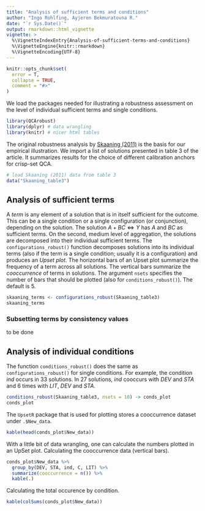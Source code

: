 ```yaml
---
title: "Analysis of sufficient terms and conditions"
author: "Ingo Rohlfing, Ayjeren Bekmuratovna R."
date: "`r Sys.Date()`"
output: rmarkdown::html_vignette
vignette: >
  %\VignetteIndexEntry{Analysis-of-sufficient-terms-and-conditions}
  %\VignetteEngine{knitr::rmarkdown}
  %\VignetteEncoding{UTF-8}
---
```


```r
knitr::opts_chunk$set(
  error = T,
  collapse = TRUE,
  comment = "#>"
)
```

We load the packages needed for illustrating a robustness assessment on the level of individual sufficient terms and single conditions.
```r
library(QCArobust)
library(dplyr) # data wrangling
library(knitr) # nicer html tables
```

The original robustness analysis by [Skaaning (2011)](http://10.599/004912451404818) is the basis for our empirical illustration. We import a list of solutions presented in table 3 of the article. It summarizes results for the choice of different calibration anchors for crisp-set QCA.

```r
# load Skaaning (2011) data from table 3
data("Skaaning_table3")
```

## Analysis of sufficient terms
A *term* is any element of a solution that is in itself sufficient for the outcome. This can be a single condition or a single configuration (or conjunction), depending on the solution. The solution $A + BC \Leftrightarrow Y$ has $A$ and $BC$ as sufficient terms. On the second, medium level of aggregation, the solutions are decomposed into their individual sufficient terms. The `configurations_robust()` function decomposes solutions into its individual terms (also if the term is a single condition; usually it is a configuration) and produces an *Upset plot*. The horizontal bars of an Upset plot summarize the frequency of a term across all solutions. The vertical bars summarize the *cooccurrence* of terms in solutions. The argument `nsets` specifies the number of bars that should be plotted (also for `conditions_robust()`). The default is 5. 

```r
skaaning_terms <- configurations_robust(Skaaning_table3)
skaaning_terms
```


### Subsetting terms by consistency values
to be done

## Analysis of individual conditions
The function `conditions_robust()` does the same as `configurations_robust()` for single conditions. For example, the condition *ind* occurs in 33 solutions. In 27 solutions, *ind* cooccurs with *DEV* and *STA* and 6 times with *LIT*, *DEV* and *STA*.

```r
conditions_robust(Skaaning_table3, nsets = 10) -> conds_plot
conds_plot
```

The `UpsetR` package that is used for plotting stores a cooccurrence dataset under `.$New_data`. 
```r
kable(head(conds_plot$New_data))
```

With a little bit of data wrangling, one can calculate the numbers plotted in an UpSet plot. Calculating the cooccurrence data (vertical bars).
```r
conds_plot$New_data %>% 
  group_by(DEV, STA, ind, C, LIT) %>% 
  summarize(cooccurrence = n()) %>% 
  kable(.)
```

Calculating the total occurence by condition.
```r
kable(colSums(conds_plot$New_data))
```


